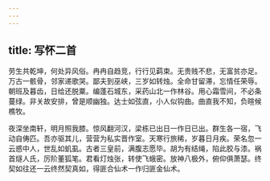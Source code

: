 ```yaml
---
---
---
```

title: 写怀二首
---




劳生共乾坤，何处异风俗。冉冉自趋竞，行行见羁束。无贵贱不悲，无富贫亦足。万古一骸骨，邻家递歌哭。鄙夫到巫峡，三岁如转烛。全命甘留滞，忘情任荣辱。朝班及暮齿，日给还脱粟。编蓬石城东，采药山北一作林谷。用心霜雪间，不必条蔓绿。非关故安排，曾是顺幽独。达士如弦直，小人似钩曲。曲直我不知，负暄候樵牧。

夜深坐南轩，明月照我膝。惊风翻河汉，梁栋已出日一作日已出。群生各一宿，飞动自俦匹。吾亦驱其儿，营营为私实晋作室。天寒行旅稀，岁暮日月疾。荣名忽一云惑中人，世乱如虮虱。古者三皇前，满腹志愿毕。胡为有结绳，陷此胶与漆。祸首燧人氏，厉阶董狐笔。君看灯烛张，转使飞蛾密。放神八极外，俯仰俱萧瑟。终契如往还一云终然契真如，得匪合仙术一作归匪金仙术。